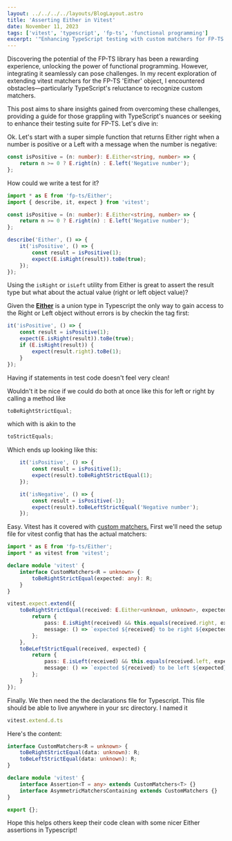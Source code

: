 ```yaml
---
layout: ../../../../layouts/BlogLayout.astro
title: 'Asserting Either in Vitest'
date: November 11, 2023
tags: ['vitest', 'typescript', 'fp-ts', 'functional programming']
excerpt: '"Enhancing TypeScript testing with custom matchers for FP-TS Either objects in Vitest."'
---
```


Discovering the potential of the FP-TS library has been a rewarding experience, unlocking the power of functional programming. However, integrating it seamlessly can pose challenges. In my recent exploration of extending vitest matchers for the FP-TS 'Either' object, I encountered obstacles—particularly TypeScript's reluctance to recognize custom matchers.

This post aims to share insights gained from overcoming these challenges, providing a guide for those grappling with TypeScript's nuances or seeking to enhance their testing suite for FP-TS. Let's dive in:

Ok. Let's start with a super simple function that returns Either right when a number is positive or a Left with a message when the number is negative:

```typescript
const isPositive = (n: number): E.Either<string, number> => {
	return n >= 0 ? E.right(n) : E.left('Negative number');
};
```

How could we write a test for it?

```typescript
import * as E from 'fp-ts/Either';
import { describe, it, expect } from 'vitest';

const isPositive = (n: number): E.Either<string, number> => {
	return n >= 0 ? E.right(n) : E.left('Negative number');
};

describe('Either', () => {
	it('isPositive', () => {
		const result = isPositive(1);
		expect(E.isRight(result)).toBe(true);
	});
});
```

Using the `isRight` or `isLeft` utility from Either is great to
assert the result type but what about the actual value (right or left object value)?

Given the **[Either](https://gcanti.github.io/fp-ts/modules/Either.ts.html)** is a union type in Typescript the only way to gain access to the Right or Left object without errors is by checkin the tag first:

```typescript
it('isPositive', () => {
	const result = isPositive(1);
	expect(E.isRight(result)).toBe(true);
	if (E.isRight(result)) {
		expect(result.right).toBe(1);
	}
});
```

Having if statements in test code doesn't feel very clean!

Wouldn't it be nice if we could do both at once like this for left or right by calling a method like

```typescript
toBeRightStrictEqual;
```

which with is akin to the

```typescript
toStrictEquals;
```

Which ends up looking like this:

```typescript
	it('isPositive', () => {
		const result = isPositive(1);
		expect(result).toBeRightStrictEqual(1);
	});

	it('isNegative', () => {
		const result = isPositive(-1);
		expect(result).toBeLeftStrictEqual('Negative number');
	});
```

Easy. Vitest has it covered with [custom matchers.](https://vitest.dev/guide/extending-matchers) 
First we'll need the setup file for vitest config that has the actual matchers:

```typescript
import * as E from 'fp-ts/Either';
import * as vitest from 'vitest';

declare module 'vitest' {
	interface CustomMatchers<R = unknown> {
		toBeRightStrictEqual(expected: any): R;
	}
}

vitest.expect.extend({
	toBeRightStrictEqual(received: E.Either<unknown, unknown>, expected: unknown) {
		return {
			pass: E.isRight(received) && this.equals(received.right, expected),
			message: () => `expected ${received} to be right ${expected}`
		};
	},
	toBeLeftStrictEqual(received, expected) {
		return {
			pass: E.isLeft(received) && this.equals(received.left, expected),
			message: () => `expected ${received} to be left ${expected}`
		};
	}
});

```

Finally. We then need the the declarations file for Typescript. 
This file should be able to live anywhere in your src directory. I named it

```typescript
vitest.extend.d.ts
```
 
 Here's the content:

```typescript
interface CustomMatchers<R = unknown> {
	toBeRightStrictEqual(data: unknown): R;
	toBeLeftStrictEqual(data: unknown): R;
}

declare module 'vitest' {
	interface Assertion<T = any> extends CustomMatchers<T> {}
	interface AsymmetricMatchersContaining extends CustomMatchers {}
}

export {};

```

Hope this helps others keep their code clean with some nicer Either assertions in Typescript!
